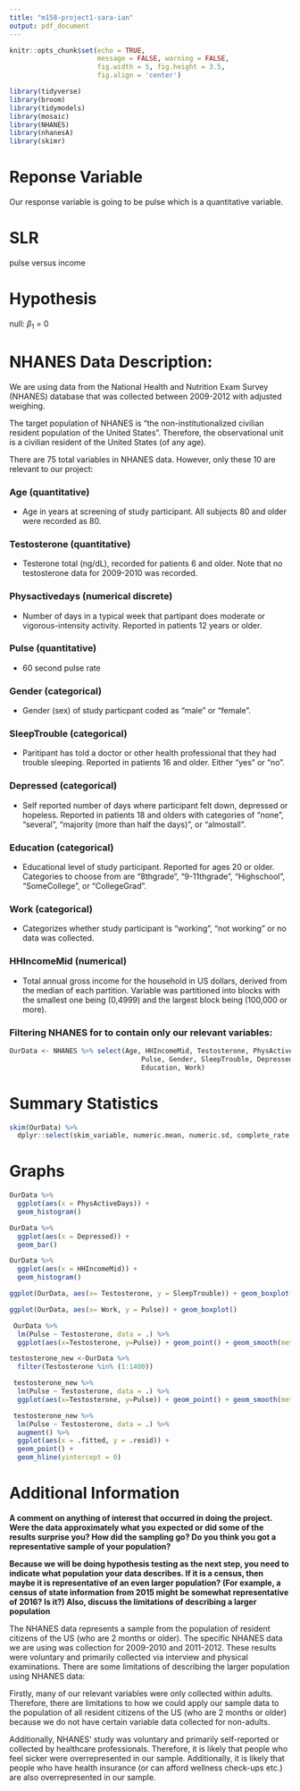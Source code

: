 ```yaml
---
title: "m158-project1-sara-ian"
output: pdf_document
---
```


```r
knitr::opts_chunk$set(echo = TRUE, 
                      message = FALSE, warning = FALSE,
                      fig.width = 5, fig.height = 3.5, 
                      fig.align = 'center')

library(tidyverse)
library(broom)
library(tidymodels)
library(mosaic)
library(NHANES)
library(nhanesA)
library(skimr)
```

# Reponse Variable

Our response variable is going to be pulse which is a quantitative variable. 

# SLR

pulse versus income

# Hypothesis

null: $\beta_1$ = 0 

# NHANES Data Description:

We are using data from the National Health and Nutrition Exam Survey (NHANES) database that was collected between 2009-2012 with adjusted weighing.

The target population of NHANES is "the non-institutionalized civilian resident population of the United States". Therefore, the observational unit is a civilian resident of the United States (of any age).

There are 75 total variables in NHANES data. However, only these 10 are relevant to our project:

### Age (quantitative)
- Age in years at screening of study participant. All subjects 80 and older were recorded as 80.

### Testosterone (quantitative)
- Testerone total (ng/dL), recorded for patients 6 and older. Note that no testosterone data for 2009-2010 was recorded.

### Physactivedays (numerical discrete)
- Number of days in a typical week that partipant does moderate or vigorous-intensity activity. Reported in patients 12 years or older.

### Pulse (quantitative)
- 60 second pulse rate

### Gender (categorical)
- Gender (sex) of study particpant coded as "male" or "female".

### SleepTrouble (categorical)
- Paritipant has told a doctor or other health professional that they had trouble sleeping. Reported in patients 16 and older. Either "yes" or "no".

### Depressed (categorical)
- Self reported number of days where participant felt down, depressed or hopeless. Reported in patients 18 and olders with categories of "none", "several", "majority (more than half the days)", or "almostall".

### Education (categorical)
- Educational level of study participant. Reported for ages 20 or older. Categories to choose from are "8thgrade", "9-11thgrade", "Highschool", "SomeCollege", or "CollegeGrad".

### Work (categorical)
- Categorizes whether study participant is "working", "not working" or no data was collected.

### HHIncomeMid (numerical)
- Total annual gross income for the household in US dollars, derived from the median of each partition. Variable was partitioned into blocks with the smallest one being (0,4999) and the largest block being (100,000 or more).

### Filtering NHANES for to contain only our relevant variables:
```r
OurData <- NHANES %>% select(Age, HHIncomeMid, Testosterone, PhysActiveDays, 
                                 Pulse, Gender, SleepTrouble, Depressed, 
                                 Education, Work)
```

# Summary Statistics

```r
skim(OurData) %>%
  dplyr::select(skim_variable, numeric.mean, numeric.sd, complete_rate, numeric.p50)
```

# Graphs
```r
OurData %>%
  ggplot(aes(x = PhysActiveDays)) + 
  geom_histogram()  
```

```r
OurData %>%
  ggplot(aes(x = Depressed)) + 
  geom_bar() 
```

```r
OurData %>%
  ggplot(aes(x = HHIncomeMid)) + 
  geom_histogram() 
```

```r
ggplot(OurData, aes(x= Testosterone, y = SleepTrouble)) + geom_boxplot()
```  

```r
ggplot(OurData, aes(x= Work, y = Pulse)) + geom_boxplot()
```  

```r
 OurData %>%
  lm(Pulse ~ Testosterone, data = .) %>%
  ggplot(aes(x=Testosterone, y=Pulse)) + geom_point() + geom_smooth(method= "lm", se= FALSE) 
```
```r
testosterone_new <-OurData %>%
  filter(Testosterone %in% (1:1400))
```

```r
 testosterone_new %>%
  lm(Pulse ~ Testosterone, data = .) %>%
  ggplot(aes(x=Testosterone, y=Pulse)) + geom_point() + geom_smooth(method= "lm", se= FALSE) 
```
```r
 testosterone_new %>%
  lm(Pulse ~ Testosterone, data = .) %>%
  augment() %>%
  ggplot(aes(x = .fitted, y = .resid)) + 
  geom_point() + 
  geom_hline(yintercept = 0)
```


# Additional Information
**A comment on anything of interest that occurred in doing the project. Were the data approximately what you expected or did some of the results surprise you? How did the sampling
go? Do you think you got a representative sample of your population?**

**Because we will be doing hypothesis testing as the next step, you need to indicate what
population your data describes. If it is a census, then maybe it is representative of an even
larger population? (For example, a census of state information from 2015 might be somewhat
representative of 2016? Is it?) Also, discuss the limitations of describing a larger population**

The NHANES data represents a sample from the population of resident citizens of the US (who are 2 months or older). The specific NHANES data we are using was collection for 2009-2010 and 2011-2012. These results were voluntary and primarily collected via interview and physical examinations. There are some limitations of describing the larger population using NHANES data: 

Firstly, many of our relevant variables were only collected within adults. Therefore, there are limitations to how we could apply our sample data to the population of all resident citizens of the US (who are 2 months or older) because we do not have certain variable data collected for non-adults. 

Additionally, NHANES' study was voluntary and primarily self-reported or collected by healthcare professionals. Therefore, it is likely that people who feel sicker were overrepresented in our sample. Additionally, it is likely that people who have health insurance (or can afford wellness check-ups etc.) are also overrepresented in our sample. 